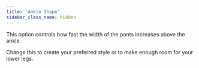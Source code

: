 ```yaml
---
title: 'Ankle Shape'
sidebar_class_name: hidden
---
```


This option controls how fast the width of the pants increases above the ankle.

Change this to create your preferred style or to make enough room for your lower legs.
